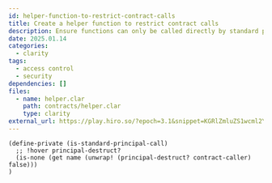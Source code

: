 ```yaml
---
id: helper-function-to-restrict-contract-calls
title: Create a helper function to restrict contract calls
description: Ensure functions can only be called directly by standard principals (users) and not by other contracts, maintaining transaction visibility.
date: 2025.01.14
categories:
  - clarity
tags:
  - access control
  - security
dependencies: []
files:
  - name: helper.clar
    path: contracts/helper.clar
    type: clarity
external_url: https://play.hiro.so/?epoch=3.1&snippet=KGRlZmluZS1wcml2YXRlIChpcy1zdGFuZGFyZC1wcmluY2lwYWwtY2FsbCkKICAoaXMtbm9uZSAoZ2V0IG5hbWUgKHVud3JhcCEgKHByaW5jaXBhbC1kZXN0cnVjdD8gY29udHJhY3QtY2FsbGVyKSBmYWxzZSkpKQop
---
```


```clarity
(define-private (is-standard-principal-call)
  ;; !hover principal-destruct?
  (is-none (get name (unwrap! (principal-destruct? contract-caller) false)))
)
```